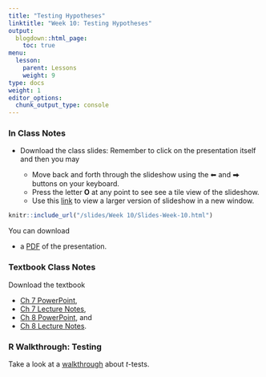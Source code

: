 ```yaml
---
title: "Testing Hypotheses"
linktitle: "Week 10: Testing Hypotheses"
output:
  blogdown::html_page:
    toc: true
menu:
  lesson:
    parent: Lessons
    weight: 9
type: docs
weight: 1
editor_options: 
  chunk_output_type: console
---
```


### In Class Notes

- Download the class slides: Remember to click on the presentation itself and then you may

  + Move back and forth through the slideshow using the ⬅ and ⮕ buttons on your keyboard.
  + Press the letter **O** at any point to see see a tile view of the slideshow.
  + Use this [link](/slides/Week 10/Slides-Week-10.html){target="_blank"} to view a larger version of slideshow in a new window.
        
```r
knitr::include_url("/slides/Week 10/Slides-Week-10.html")
```

You can download 

- a [PDF](/slides/Week 10/Slides-Week-10.pdf){target="_blank"} of the presentation. 

### Textbook Class Notes
Download the textbook

- [Ch 7 PowerPoint](/slides/Week 9/SSDS_Ch7.PPTX){target="_blank"}, 
- [Ch 7 Lecture Notes](/lecture_notes/Week9/SSDS_Ch7.docx){target="_blank"},
- [Ch 8 PowerPoint](/slides/Week 10/SSDS_Ch8.PPTX){target="_blank"}, and
- [Ch 8 Lecture Notes](/lecture_notes/Week10/SSDS_Ch8.docx){target="_blank"}.

### R Walkthrough: Testing

Take a look at a [walkthrough](/lesson/hypotheses/) about *t*-tests.
